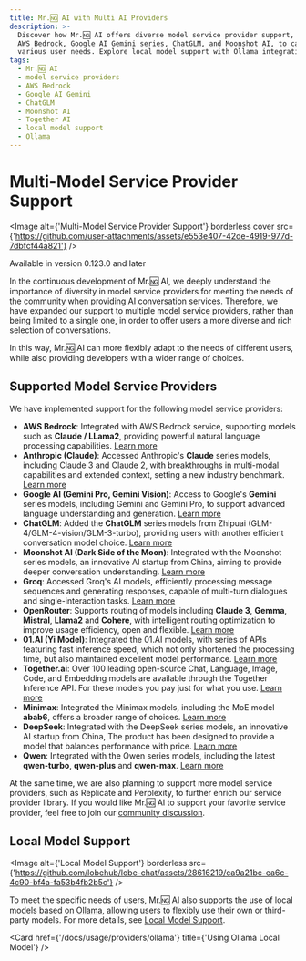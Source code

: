 ```yaml
---
title: Mr.🆖 AI with Multi AI Providers
description: >-
  Discover how Mr.🆖 AI offers diverse model service provider support, including
  AWS Bedrock, Google AI Gemini series, ChatGLM, and Moonshot AI, to cater to
  various user needs. Explore local model support with Ollama integration.
tags:
  - Mr.🆖 AI
  - model service providers
  - AWS Bedrock
  - Google AI Gemini
  - ChatGLM
  - Moonshot AI
  - Together AI
  - local model support
  - Ollama
---
```


# Multi-Model Service Provider Support

<Image alt={'Multi-Model Service Provider Support'} borderless cover src={'https://github.com/user-attachments/assets/e553e407-42de-4919-977d-7dbfcf44a821'} />

<Callout>Available in version 0.123.0 and later</Callout>

In the continuous development of Mr.🆖 AI, we deeply understand the importance of diversity in model service providers for meeting the needs of the community when providing AI conversation services. Therefore, we have expanded our support to multiple model service providers, rather than being limited to a single one, in order to offer users a more diverse and rich selection of conversations.

In this way, Mr.🆖 AI can more flexibly adapt to the needs of different users, while also providing developers with a wider range of choices.

## Supported Model Service Providers

We have implemented support for the following model service providers:

- **AWS Bedrock**: Integrated with AWS Bedrock service, supporting models such as **Claude / LLama2**, providing powerful natural language processing capabilities. [Learn more](https://aws.amazon.com/cn/bedrock)
- **Anthropic (Claude)**: Accessed Anthropic's **Claude** series models, including Claude 3 and Claude 2, with breakthroughs in multi-modal capabilities and extended context, setting a new industry benchmark. [Learn more](https://www.anthropic.com/claude)
- **Google AI (Gemini Pro, Gemini Vision)**: Access to Google's **Gemini** series models, including Gemini and Gemini Pro, to support advanced language understanding and generation. [Learn more](https://deepmind.google/technologies/gemini/)
- **ChatGLM**: Added the **ChatGLM** series models from Zhipuai (GLM-4/GLM-4-vision/GLM-3-turbo), providing users with another efficient conversation model choice. [Learn more](https://www.zhipuai.cn/)
- **Moonshot AI (Dark Side of the Moon)**: Integrated with the Moonshot series models, an innovative AI startup from China, aiming to provide deeper conversation understanding. [Learn more](https://www.moonshot.cn/)
- **Groq**: Accessed Groq's AI models, efficiently processing message sequences and generating responses, capable of multi-turn dialogues and single-interaction tasks. [Learn more](https://groq.com/)
- **OpenRouter**: Supports routing of models including **Claude 3**, **Gemma**, **Mistral**, **Llama2** and **Cohere**, with intelligent routing optimization to improve usage efficiency, open and flexible. [Learn more](https://openrouter.ai/)
- **01.AI (Yi Model)**: Integrated the 01.AI models, with series of APIs featuring fast inference speed, which not only shortened the processing time, but also maintained excellent model performance. [Learn more](https://01.ai/)
- **Together.ai**: Over 100 leading open-source Chat, Language, Image, Code, and Embedding models are available through the Together Inference API. For these models you pay just for what you use. [Learn more](https://www.together.ai/)
- **Minimax**: Integrated the Minimax models, including the MoE model **abab6**, offers a broader range of choices. [Learn more](https://www.minimaxi.com/)
- **DeepSeek**: Integrated with the DeepSeek series models, an innovative AI startup from China, The product has been designed to provide a model that balances performance with price. [Learn more](https://www.deepseek.com/)
- **Qwen**: Integrated with the Qwen series models, including the latest **qwen-turbo**, **qwen-plus** and **qwen-max**. [Learn more](https://help.aliyun.com/zh/dashscope/developer-reference/model-introduction)

At the same time, we are also planning to support more model service providers, such as Replicate and Perplexity, to further enrich our service provider library. If you would like Mr.🆖 AI to support your favorite service provider, feel free to join our [community discussion](https://github.com/lobehub/lobe-chat/discussions/6157).

## Local Model Support

<Image alt={'Local Model Support'} borderless src={'https://github.com/lobehub/lobe-chat/assets/28616219/ca9a21bc-ea6c-4c90-bf4a-fa53b4fb2b5c'} />

To meet the specific needs of users, Mr.🆖 AI also supports the use of local models based on [Ollama](https://ollama.ai), allowing users to flexibly use their own or third-party models. For more details, see [Local Model Support](/docs/usage/features/local-llm).

<Cards>
  <Card href={'/docs/usage/providers'} title={'Using Multiple Model Providers'} />

  <Card href={'/docs/usage/providers/ollama'} title={'Using Ollama Local Model'} />
</Cards>
